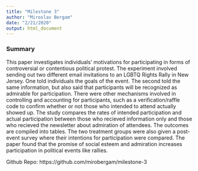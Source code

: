 ```yaml
---
title: "Milestone 3"
author: "Miroslav Bergam"
date: "2/21/2020"
output: html_document
---
```


### Summary

This paper investigates individuals' motivations for participating in forms of
controversial or contentious political protest. The experiment involved sending
out two different email invitations to an LGBTQ Rights Rally in New Jersey. One
told individuals the goals of the event. The second told the same information,
but also said that participants will be recognized as admirable for
participation. There were other mechanisms involved in controlling and
accounting for participants, such as a verification/raffle code to confirm
whether or not those who intended to attend actually showed up. The study
compares the rates of intended participation and actual participation between
those who recieved information only and those who recieved the newsletter about
admiration of attendees. The outcomes are compiled into tables. The two
treatment groups were also given a post-event survey where their intentions for
participation were compared. The paper found that the promise of social esteem
and admiration increases participation in political events like rallies.

Github Repo: https://github.com/mirobergam/milestone-3